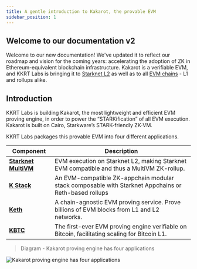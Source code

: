 ```yaml
---
title: A gentle introduction to Kakarot, the provable EVM
sidebar_position: 1
---
```


## Welcome to our documentation v2

Welcome to our new documentation! We've updated it to reflect our roadmap and
vision for the coming years: accelerating the adoption of ZK in
Ethereum-equivalent blockchain infrastructure. Kakarot is a verifiable EVM, and
KKRT Labs is bringing it to [Starknet L2](./starknet/overview) as well as to all
[EVM chains](./keth) - L1 and rollups alike.

## Introduction

KKRT Labs is building Kakarot, the most lightweight and efficient EVM proving
engine, in order to power the “STARKification” of all EVM execution. Kakarot is
built on Cairo, Starkware’s STARK-friendly ZK-VM.

KKRT Labs packages this provable EVM into four different applications.

| Component                                   | Description                                                                                          |
| ------------------------------------------- | ---------------------------------------------------------------------------------------------------- |
| **[Starknet MultiVM](./starknet/overview)** | EVM execution on Starknet L2, making Starknet EVM compatible and thus a MultiVM ZK-rollup.           |
| **[K Stack](./keth/kstack)**                | An EVM-compatible ZK-appchain modular stack composable with Starknet Appchains or Reth-based rollups |
| **[Keth](./keth)**                          | A chain-agnostic EVM proving service. Prove billions of EVM blocks from L1 and L2 networks.          |
| **[KBTC](./keth/kbtc)**                     | The first-ever EVM proving engine verifiable on Bitcoin, facilitating scaling for Bitcoin L1.        |

> Diagram - Kakarot proving engine has four applications

![Kakarot proving engine has four applications](../static/diagrams/kakarot_applications.png)
